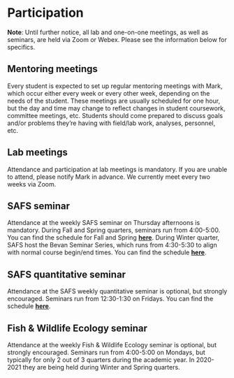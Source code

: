 # Participation

**Note**: Until further notice, all lab and one-on-one meetings, as well as seminars, are held via Zoom or Webex. Please see the information below for specifics.

## Mentoring meetings

Every student is expected to set up regular mentoring meetings with Mark, which occur either every week or every other week, depending on the needs of the student. These meetings are usually scheduled for one hour, but the day and time may change to reflect changes in student coursework, committee meetings, etc. Students should come prepared to discuss goals and/or problems they're having with field/lab work, analyses, personnel, etc.

## Lab meetings

Attendance and participation at lab meetings is mandatory. If you are unable to attend, please notify Mark in advance. We currently meet every two weeks via Zoom.

## SAFS seminar

Attendance at the weekly SAFS seminar on Thursday afternoons is mandatory. During Fall and Spring quarters, seminars run from 4:00-5:00. You can find the schedule for Fall and Spring [**here**](https://fish.uw.edu/news-events/seminar-series/departmental-seminars/). During Winter quarter, SAFS host the Bevan Seminar Series, which runs from 4:30-5:30 to align with normal course begin/end times. You can find the schedule [**here**](https://fish.uw.edu/news-events/seminar-series/bevan-series/).

## SAFS quantitative seminar

Attendance at the SAFS weekly quantitative seminar is optional, but strongly encouraged. Seminars run from 12:30-1:30 on Fridays. You can find the schedule [**here**](https://fish.uw.edu/news-events/seminar-series/quantitative-seminar/).

## Fish & Wildlife Ecology seminar

Attendance at the weekly Fish & Wildlife Ecology seminar is optional, but strongly encouraged. Seminars run from 4:00-5:00 on Mondays, but typically for only 2 out of 3 quarters during the academic year. In 2020-2021 they are being held during Winter and Spring quarters.


